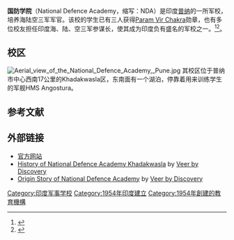 {{Infobox university
| name = National Defence Academy
| image_name = File:Sudan Building NDA Logo.jpg
| image_size =
| caption =
| motto = sēvā paramō dharma
| mottoeng = ''Service Before Self''
| established =  1954年12月7日
| type = [[军校|军校]]
| head_label = Commandant
| head = Lt Gen Asit Mistry
| city = [[普纳|普纳]]
| state = [[马哈拉施特拉邦|马哈拉施特拉邦]]
| country = 印度
| coordinates = {{coord|18|25|20|N|73|45|55|E|display=inline,title}}
| undergrad =
| postgrad =
| staff =
| affiliations = [[贾瓦哈拉尔·尼赫鲁大学|贾瓦哈拉尔·尼赫鲁大学]]
| campus = {{convert|7015|acre|km2}}
| mascot =
| free_label =
| free = bak
| colors = 栗色<ref name=nda-sacred>{{cite web |url=http://nda.nic.in/html/nda-sacred-symbols.html |title=Sacred Symbols |publisher=National Defence Academy |accessdate=2011-05-01 |archiveurl=https://web.archive.org/web/20110721051838/http://nda.nic.in/html/nda-sacred-symbols.html |archivedate=2011-07-21 |dead-url=yes }}</ref> <br /> {{Color box|maroon}}
| website = [http://nda.nic.in nda.nic.in]|
| native_name =
| motto_lang = Sanskrit
}}

'''国防学院'''（National Defence Academy，缩写：NDA）是印度[[普纳|普纳]]的一所军校，培养海陆空三军军官。该校的学生已有三人获得[[Param_Vir_Chakra|Param Vir Chakra]]勋章，也有多位校友担任印度海、陆、空三军参谋长，使其成为印度负有盛名的军校之一。<ref name=":4">{{Cite web|url=https://www.tribuneindia.com/news/for-second-time-in-history-all-three-chiefs-to-be-from-same-nda-course-13193|title=For second time in history, all three Chiefs to be from same NDA course|last=Mohan|first=Vijay|date=17 December 2019|website=Tribune India|archive-url=https://web.archive.org/web/20191217183326/https://www.tribuneindia.com/news/for-second-time-in-history-all-three-chiefs-to-be-from-same-nda-course-13193|archive-date=2019-12-17|access-date=2019-12-18|dead-url=no}}</ref><ref Name="NDA">{{cite web|url=http://nda.nic.in/chief-of-staff.html|title=:: Welcome to National Defence Academy ::|publisher=nda.nic.in|accessdate=10 December 2013|archive-date=2019-08-18|archive-url=https://web.archive.org/web/20190818040757/https://nda.nic.in/chief-of-staff.html|dead-url=no}}</ref>。

==校区==
[[File:Aerial_view_of_the_National_Defence_Academy,_Pune.jpg|thumb]]
其校区位于普纳市中心西南17公里的Khadakwasla区，东南面有一个湖泊，停靠着用来训练学生的军舰HMS Angostura。
==参考文献==
{{reflist}}
==外部链接==
{{commons category|National Defence Academy}}
* [http://www.nda.nic.in/ 官方网站] {{Wayback|url=http://www.nda.nic.in/ |date=20210125141412 }}
* [https://www.youtube.com/watch?v=OVphWyKX6TI History of National Defence Academy Khadakwasla] {{Wayback|url=https://www.youtube.com/watch?v=OVphWyKX6TI |date=20200509045423 }} by [[Veer_by_Discovery|Veer by Discovery]]
* [https://www.youtube.com/watch?v=NNil-k5XVJk Origin Story of National Defence Academy] {{Wayback|url=https://www.youtube.com/watch?v=NNil-k5XVJk |date=20200509132340 }} by [[Veer_by_Discovery|Veer by Discovery]]

{{authority control}}

{{DEFAULTSORT:National Defence Academy}}
[[Category:印度军事学校|Category:印度军事学校]]
[[Category:1954年印度建立|Category:1954年印度建立]]
[[Category:1954年創建的教育機構|Category:1954年創建的教育機構]]